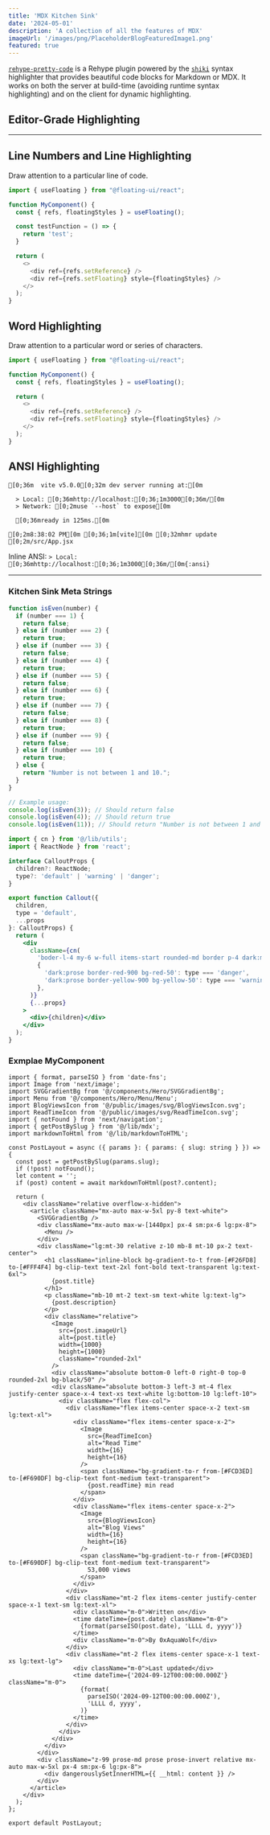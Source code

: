```yaml
---
title: 'MDX Kitchen Sink'
date: '2024-05-01'
description: 'A collection of all the features of MDX'
imageUrl: '/images/png/PlaceholderBlogFeaturedImage1.png'
featured: true
---
```


[`rehype-pretty-code`](https://github.com/atomiks/rehype-pretty-code) is a Rehype plugin powered by the
[`shiki`](https://github.com/shikijs/shiki) syntax highlighter that provides beautiful code blocks for Markdown or MDX. It works on both the server at build-time (avoiding runtime syntax highlighting) and on the client for dynamic highlighting.

## Editor-Grade Highlighting

---

## Line Numbers and Line Highlighting

Draw attention to a particular line of code.

```js {4} showLineNumbers title="index.js"
import { useFloating } from "@floating-ui/react";

function MyComponent() {
  const { refs, floatingStyles } = useFloating();

  const testFunction = () => {
    return 'test';
  }

  return (
    <>
      <div ref={refs.setReference} />
      <div ref={refs.setFloating} style={floatingStyles} />
    </>
  );
}
```

## Word Highlighting

Draw attention to a particular word or series of characters.

```js /floatingStyles/
import { useFloating } from "@floating-ui/react";

function MyComponent() {
  const { refs, floatingStyles } = useFloating();

  return (
    <>
      <div ref={refs.setReference} />
      <div ref={refs.setFloating} style={floatingStyles} />
    </>
  );
}
```

## ANSI Highlighting

```ansi
[0;36m  vite v5.0.0[0;32m dev server running at:[0m

  > Local: [0;36mhttp://localhost:[0;36;1m3000[0;36m/[0m
  > Network: [0;2muse `--host` to expose[0m

  [0;36mready in 125ms.[0m

[0;2m8:38:02 PM[0m [0;36;1m[vite][0m [0;32mhmr update [0;2m/src/App.jsx
```

Inline ANSI: `> Local: [0;36mhttp://localhost:[0;36;1m3000[0;36m/[0m{:ansi}`

---

### Kitchen Sink Meta Strings

```js showLineNumbers {2-4} title="isEven.js" /console/ caption="Im a caption"
function isEven(number) {
  if (number === 1) {
    return false;
  } else if (number === 2) {
    return true;
  } else if (number === 3) {
    return false;
  } else if (number === 4) {
    return true;
  } else if (number === 5) {
    return false;
  } else if (number === 6) {
    return true;
  } else if (number === 7) {
    return false;
  } else if (number === 8) {
    return true;
  } else if (number === 9) {
    return false;
  } else if (number === 10) {
    return true;
  } else {
    return "Number is not between 1 and 10.";
  }
}

// Example usage:
console.log(isEven(3)); // Should return false
console.log(isEven(4)); // Should return true
console.log(isEven(11)); // Should return "Number is not between 1 and 10."
```


```jsx
import { cn } from '@/lib/utils';
import { ReactNode } from 'react';

interface CalloutProps {
  children?: ReactNode;
  type?: 'default' | 'warning' | 'danger';
}

export function Callout({
  children,
  type = 'default',
  ...props
}: CalloutProps) {
  return (
    <div
      className={cn(
        'boder-l-4 my-6 w-full items-start rounded-md border p-4 dark:max-w-none',
        {
          'dark:prose border-red-900 bg-red-50': type === 'danger',
          'dark:prose border-yellow-900 bg-yellow-50': type === 'warning',
        },
      )}
      {...props}
    >
      <div>{children}</div>
    </div>
  );
}

```


### Exmplae MyComponent

```tsx
import { format, parseISO } from 'date-fns';
import Image from 'next/image';
import SVGGradientBg from '@/components/Hero/SVGGradientBg';
import Menu from '@/components/Hero/Menu/Menu';
import BlogViewsIcon from '@/public/images/svg/BlogViewsIcon.svg';
import ReadTimeIcon from '@/public/images/svg/ReadTimeIcon.svg';
import { notFound } from 'next/navigation';
import { getPostBySlug } from '@/lib/mdx';
import markdownToHtml from '@/lib/markdownToHTML';

const PostLayout = async ({ params }: { params: { slug: string } }) => {
  const post = getPostBySlug(params.slug);
  if (!post) notFound();
  let content = '';
  if (post) content = await markdownToHtml(post?.content);

  return (
    <div className="relative overflow-x-hidden">
      <article className="mx-auto max-w-5xl py-8 text-white">
        <SVGGradientBg />
        <div className="mx-auto max-w-[1440px] px-4 sm:px-6 lg:px-8">
          <Menu />
        </div>
        <div className="lg:mt-30 relative z-10 mb-8 mt-10 px-2 text-center">
          <h1 className="inline-block bg-gradient-to-t from-[#F26FD8] to-[#FFF4F4] bg-clip-text text-2xl font-bold text-transparent lg:text-6xl">
            {post.title}
          </h1>
          <p className="mb-10 mt-2 text-sm text-white lg:text-lg">
            {post.description}
          </p>
          <div className="relative">
            <Image
              src={post.imageUrl}
              alt={post.title}
              width={1000}
              height={1000}
              className="rounded-2xl"
            />
            <div className="absolute bottom-0 left-0 right-0 top-0 rounded-2xl bg-black/50" />
            <div className="absolute bottom-3 left-3 mt-4 flex justify-center space-x-4 text-xs text-white lg:bottom-10 lg:left-10">
              <div className="flex flex-col">
                <div className="flex items-center space-x-2 text-sm lg:text-xl">
                  <div className="flex items-center space-x-2">
                    <Image
                      src={ReadTimeIcon}
                      alt="Read Time"
                      width={16}
                      height={16}
                    />
                    <span className="bg-gradient-to-r from-[#FCD3ED] to-[#F690DF] bg-clip-text font-medium text-transparent">
                      {post.readTime} min read
                    </span>
                  </div>
                  <div className="flex items-center space-x-2">
                    <Image
                      src={BlogViewsIcon}
                      alt="Blog Views"
                      width={16}
                      height={16}
                    />
                    <span className="bg-gradient-to-r from-[#FCD3ED] to-[#F690DF] bg-clip-text font-medium text-transparent">
                      53,000 views
                    </span>
                  </div>
                </div>
                <div className="mt-2 flex items-center justify-center space-x-1 text-sm lg:text-xl">
                  <div className="m-0">Written on</div>
                  <time dateTime={post.date} className="m-0">
                    {format(parseISO(post.date), 'LLLL d, yyyy')}
                  </time>
                  <div className="m-0">By 0xAquaWolf</div>
                </div>
                <div className="mt-2 flex items-center space-x-1 text-xs lg:text-lg">
                  <div className="m-0">Last updated</div>
                  <time dateTime={'2024-09-12T00:00:00.000Z'} className="m-0">
                    {format(
                      parseISO('2024-09-12T00:00:00.000Z'),
                      'LLLL d, yyyy',
                    )}
                  </time>
                </div>
              </div>
            </div>
          </div>
        </div>
        <div className="z-99 prose-md prose prose-invert relative mx-auto max-w-5xl px-4 sm:px-6 lg:px-8">
          <div dangerouslySetInnerHTML={{ __html: content }} />
        </div>
      </article>
    </div>
  );
};

export default PostLayout;

```
